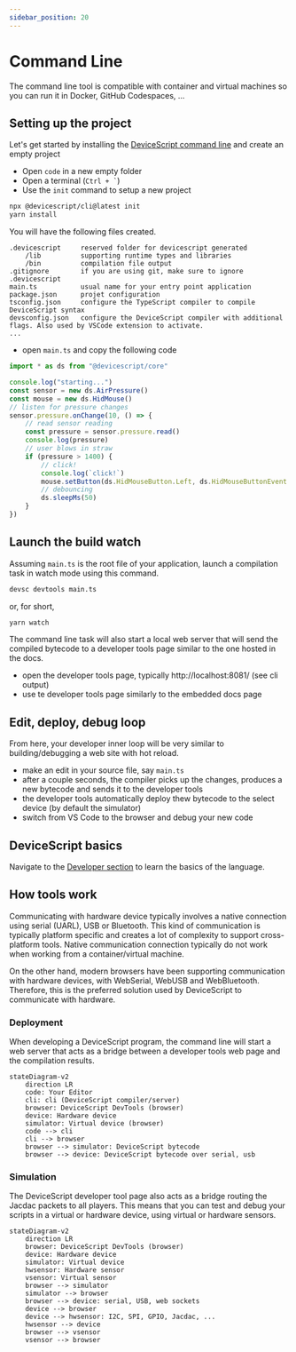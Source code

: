 ```yaml
---
sidebar_position: 20
---
```


# Command Line

The command line tool is compatible with container and virtual machines so you can run it
in Docker, GitHub Codespaces, ...

## Setting up the project

Let's get started by installing the [DeviceScript command line](/api/cli) and create an empty project

-   Open `code` in a new empty folder
-   Open a terminal (`` Ctrl + ` ``)
-   Use the `init` command to setup a new project

```bash
npx @devicescript/cli@latest init
yarn install
```

You will have the following files created.

```
.devicescript     reserved folder for devicescript generated
    /lib          supporting runtime types and libraries
    /bin          compilation file output
.gitignore        if you are using git, make sure to ignore .devicescript
main.ts           usual name for your entry point application
package.json      projet configuration
tsconfig.json     configure the TypeScript compiler to compile DeviceScript syntax
devsconfig.json   configure the DeviceScript compiler with additional flags. Also used by VSCode extension to activate.
...
```

-   open `main.ts` and copy the following code

```ts
import * as ds from "@devicescript/core"

console.log("starting...")
const sensor = new ds.AirPressure()
const mouse = new ds.HidMouse()
// listen for pressure changes
sensor.pressure.onChange(10, () => {
    // read sensor reading
    const pressure = sensor.pressure.read()
    console.log(pressure)
    // user blows in straw
    if (pressure > 1400) {
        // click!
        console.log(`click!`)
        mouse.setButton(ds.HidMouseButton.Left, ds.HidMouseButtonEvent.Click)
        // debouncing
        ds.sleepMs(50)
    }
})
```

## Launch the build watch

Assuming `main.ts` is the root file of your application,
launch a compilation task in watch mode using this command.

```bash
devsc devtools main.ts
```

or, for short,

```bash
yarn watch
```

The command line task will also start a local web server that will send the compiled bytecode
to a developer tools page similar to the one hosted in the docs.

-   open the developer tools page, typically http://localhost:8081/ (see cli output)
-   use te developer tools page similarly to the embedded docs page

## Edit, deploy, debug loop

From here, your developer inner loop will be very similar to building/debugging a web site with hot reload.

-   make an edit in your source file, say `main.ts`
-   after a couple seconds, the compiler picks up the changes, produces a new bytecode and sends it to the developer tools
-   the developer tools automatically deploy thew bytecode to the select device (by default the simulator)
-   switch from VS Code to the browser and debug your new code

## DeviceScript basics

Navigate to the [Developer section](/developer) to learn the basics of the language.

## How tools work

Communicating with hardware device typically involves a native connection using serial (UARL), USB or Bluetooth.
This kind of communication is typically platform specific and creates a lot of complexity to support cross-platform tools.
Native communication connection typically do not work when working from a container/virtual machine.

On the other hand, modern browsers have been supporting communication with hardware devices, with WebSerial, WebUSB and WebBluetooth. Therefore, this is the preferred solution used by DeviceScript to communicate with hardware.

### Deployment

When developing a DeviceScript program, the command line will start a web server that acts as a bridge between
a developer tools web page and the compilation results.

```mermaid
stateDiagram-v2
    direction LR
    code: Your Editor
    cli: cli (DeviceScript compiler/server)
    browser: DeviceScript DevTools (browser)
    device: Hardware device
    simulator: Virtual device (browser)
    code --> cli
    cli --> browser
    browser --> simulator: DeviceScript bytecode
    browser --> device: DeviceScript bytecode over serial, usb
```

### Simulation

The DeviceScript developer tool page also acts as a bridge routing the Jacdac packets to all players. This means
that you can test and debug your scripts in a virtual or hardware device, using virtual or hardware sensors.

```mermaid
stateDiagram-v2
    direction LR
    browser: DeviceScript DevTools (browser)
    device: Hardware device
    simulator: Virtual device
    hwsensor: Hardware sensor
    vsensor: Virtual sensor
    browser --> simulator
    simulator --> browser
    browser --> device: serial, USB, web sockets
    device --> browser
    device --> hwsensor: I2C, SPI, GPIO, Jacdac, ...
    hwsensor --> device
    browser --> vsensor
    vsensor --> browser
```
